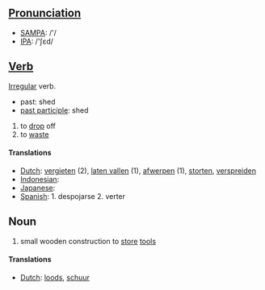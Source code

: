 ==[[Pronunciation]]==
*[[w:SAMPA|SAMPA]]: /'/
*[[w:IPA|IPA]]: /'ʃεd/

==[[Verb]]==

[[Irregular]] verb.
*past: shed
*[[past participle]]: shed

# to [[drop]] off
# to [[waste]]

==== Translations ====
*[[Dutch]]: [[vergieten]] (2), [[laten vallen]] (1), [[afwerpen]] (1), [[storten]], [[verspreiden]]
*[[Indonesian]]: [[]]
*[[Japanese]]: [[]]
*[[Spanish]]: 1. despojarse 2. verter

== Noun ==

# small wooden construction to [[store]] [[tool]]s

====Translations ====
*[[Dutch]]: [[loods]], [[schuur]]